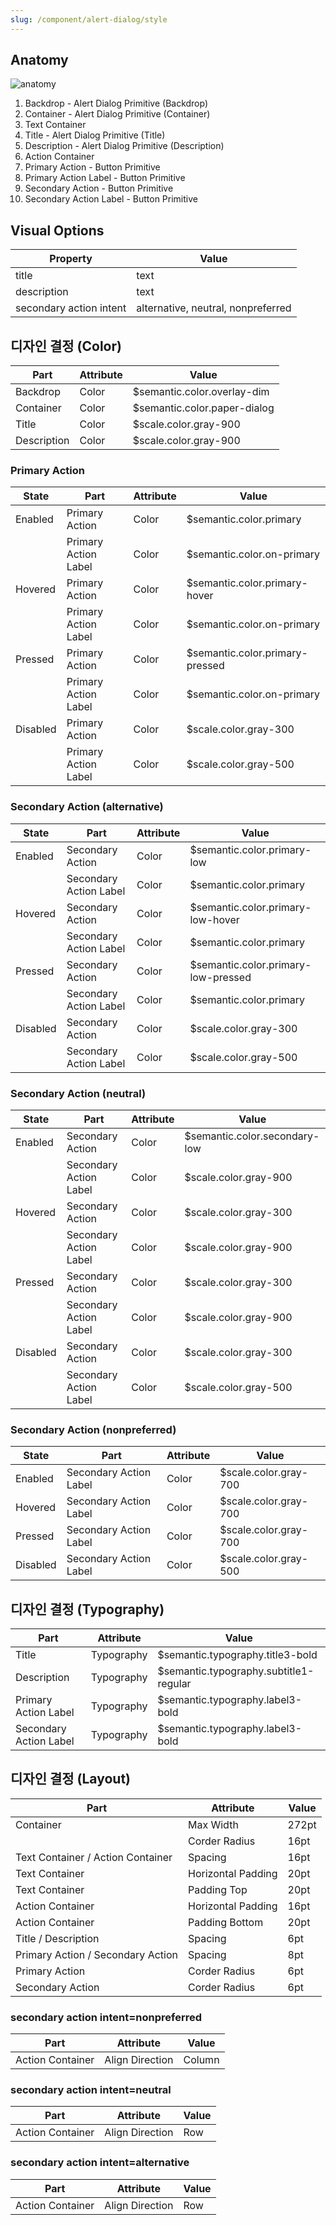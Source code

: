 ```yaml
---
slug: /component/alert-dialog/style
---
```


## Anatomy

<Anatomy>![anatomy](./anatomy.png)</Anatomy>

1. Backdrop - Alert Dialog Primitive (Backdrop)
2. Container - Alert Dialog Primitive (Container)
3. Text Container
4. Title - Alert Dialog Primitive (Title)
5. Description - Alert Dialog Primitive (Description)
6. Action Container
7. Primary Action - Button Primitive
8. Primary Action Label - Button Primitive
9. Secondary Action - Button Primitive
10. Secondary Action Label - Button Primitive

## Visual Options

| Property                | Value                              |
| ----------------------- | ---------------------------------- |
| title                   | text                               |
| description             | text                               |
| secondary action intent | alternative, neutral, nonpreferred |

## 디자인 결정 (Color)

| Part        | Attribute | Value                        |
| ----------- | --------- | ---------------------------- |
| Backdrop    | Color     | $semantic.color.overlay-dim  |
| Container   | Color     | $semantic.color.paper-dialog |
| Title       | Color     | $scale.color.gray-900        |
| Description | Color     | $scale.color.gray-900        |

### Primary Action

| State    | Part                 | Attribute | Value                           |
| -------- | -------------------- | --------- | ------------------------------- |
| Enabled  | Primary Action       | Color     | $semantic.color.primary         |
|          | Primary Action Label | Color     | $semantic.color.on-primary      |
| Hovered  | Primary Action       | Color     | $semantic.color.primary-hover   |
|          | Primary Action Label | Color     | $semantic.color.on-primary      |
| Pressed  | Primary Action       | Color     | $semantic.color.primary-pressed |
|          | Primary Action Label | Color     | $semantic.color.on-primary      |
| Disabled | Primary Action       | Color     | $scale.color.gray-300           |
|          | Primary Action Label | Color     | $scale.color.gray-500           |

### Secondary Action (alternative)

| State    | Part                   | Attribute | Value                               |
| -------- | ---------------------- | --------- | ----------------------------------- |
| Enabled  | Secondary Action       | Color     | $semantic.color.primary-low         |
|          | Secondary Action Label | Color     | $semantic.color.primary             |
| Hovered  | Secondary Action       | Color     | $semantic.color.primary-low-hover   |
|          | Secondary Action Label | Color     | $semantic.color.primary             |
| Pressed  | Secondary Action       | Color     | $semantic.color.primary-low-pressed |
|          | Secondary Action Label | Color     | $semantic.color.primary             |
| Disabled | Secondary Action       | Color     | $scale.color.gray-300               |
|          | Secondary Action Label | Color     | $scale.color.gray-500               |

### Secondary Action (neutral)

| State    | Part                   | Attribute | Value                         |
| -------- | ---------------------- | --------- | ----------------------------- |
| Enabled  | Secondary Action       | Color     | $semantic.color.secondary-low |
|          | Secondary Action Label | Color     | $scale.color.gray-900         |
| Hovered  | Secondary Action       | Color     | $scale.color.gray-300         |
|          | Secondary Action Label | Color     | $scale.color.gray-900         |
| Pressed  | Secondary Action       | Color     | $scale.color.gray-300         |
|          | Secondary Action Label | Color     | $scale.color.gray-900         |
| Disabled | Secondary Action       | Color     | $scale.color.gray-300         |
|          | Secondary Action Label | Color     | $scale.color.gray-500         |

### Secondary Action (nonpreferred)

| State    | Part                   | Attribute | Value                 |
| -------- | ---------------------- | --------- | --------------------- |
| Enabled  | Secondary Action Label | Color     | $scale.color.gray-700 |
| Hovered  | Secondary Action Label | Color     | $scale.color.gray-700 |
| Pressed  | Secondary Action Label | Color     | $scale.color.gray-700 |
| Disabled | Secondary Action Label | Color     | $scale.color.gray-500 |

## 디자인 결정 (Typography)

| Part                   | Attribute  | Value                                  |
| ---------------------- | ---------- | -------------------------------------- |
| Title                  | Typography | $semantic.typography.title3-bold       |
| Description            | Typography | $semantic.typography.subtitle1-regular |
| Primary Action Label   | Typography | $semantic.typography.label3-bold       |
| Secondary Action Label | Typography | $semantic.typography.label3-bold       |

## 디자인 결정 (Layout)

| Part                              | Attribute          | Value |
| --------------------------------- | ------------------ | ----- |
| Container                         | Max Width          | 272pt |
|                                   | Corder Radius      | 16pt  |
| Text Container / Action Container | Spacing            | 16pt  |
| Text Container                    | Horizontal Padding | 20pt  |
| Text Container                    | Padding Top        | 20pt  |
| Action Container                  | Horizontal Padding | 16pt  |
| Action Container                  | Padding Bottom     | 20pt  |
| Title / Description               | Spacing            | 6pt   |
| Primary Action / Secondary Action | Spacing            | 8pt   |
| Primary Action                    | Corder Radius      | 6pt   |
| Secondary Action                  | Corder Radius      | 6pt   |

### secondary action intent=nonpreferred

| Part             | Attribute       | Value  |
| ---------------- | --------------- | ------ |
| Action Container | Align Direction | Column |

### secondary action intent=neutral

| Part             | Attribute       | Value |
| ---------------- | --------------- | ----- |
| Action Container | Align Direction | Row   |

### secondary action intent=alternative

| Part             | Attribute       | Value |
| ---------------- | --------------- | ----- |
| Action Container | Align Direction | Row   |
